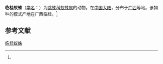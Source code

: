 {{Speciesbox
| name = 临桂蚁蛛
| status = 
| status_system = 
| image = 
| genus = Myrmarachne
| species = linguiensis
| authority = (Zhang et Song, 1992)<ref name='id14785'>{{cite web| url =http://www.bioinfo.cn/db05/BjdwSpecies.php?action=view&id=14785| title =临桂蚁蛛| work =《中国动物物种编目数据库》| publisher =中国科学院微生物研究所| author =中国科学院动物研究所| accessdate =2009-04-28| deadurl =yes| archiveurl =https://web.archive.org/web/20160305034105/http://www.bioinfo.cn/db05/BjdwSpecies.php?action=view&id=14785| archivedate =2016-03-05}}</ref>
}}

'''临桂蚁蛛'''（[[学名|学名]]：{{lang|la|''Myrmarachne linguiensis''}}）为[[跳蛛科|跳蛛科]][[蚁蛛属|蚁蛛属]]的动物。在[[中国大陆|中国大陆]]，分布于[[广西|广西]]等地。该物种的模式产地在广西临桂。<ref name='id14785'/>

== 参考文献 ==
{{reflist}}

{{Wikispecies|Myrmarachne linguiensis}}
{{Taxonbar|from=Q2164557}}

[[Category:蚁蛛属|临桂蚁蛛]]


{{蜘蛛小作品}}